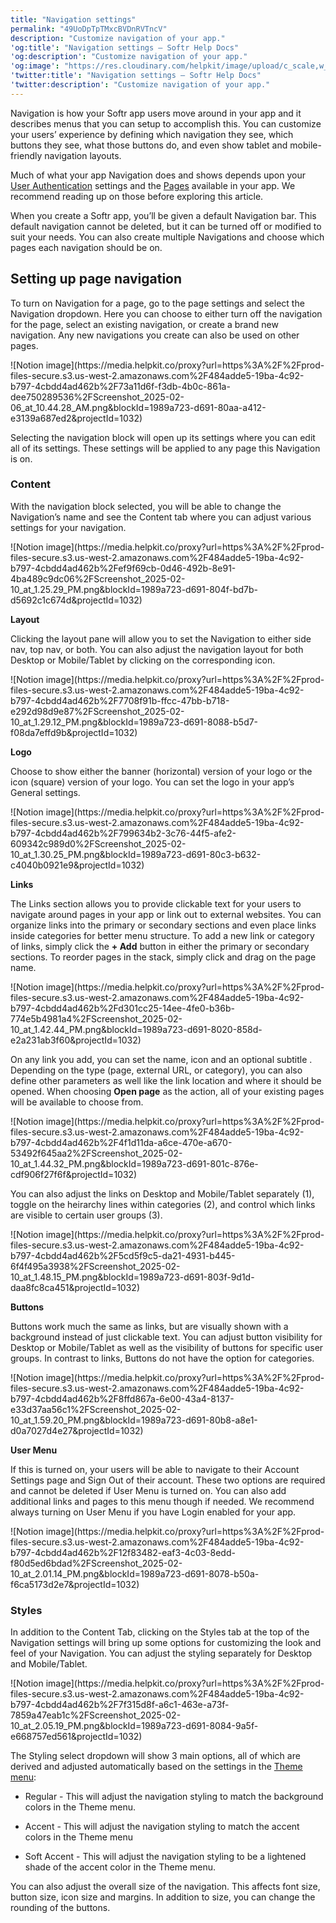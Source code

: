 ```yaml
---
title: "Navigation settings"
permalink: "49UoDpTpTMxcBVDnRVTncV"
description: "Customize navigation of your app."
'og:title': "Navigation settings – Softr Help Docs"
'og:description': "Customize navigation of your app."
'og:image': "https://res.cloudinary.com/helpkit/image/upload/c_scale,w_700,q_auto/v1674219840/softrdocs_meta_OG_Image_Url_258f31c013.png"
'twitter:title': "Navigation settings – Softr Help Docs"
'twitter:description': "Customize navigation of your app."
---
```

Navigation is how your Softr app users move around in your app and it describes menus that you can setup to accomplish this. You can customize your users’ experience by defining which navigation they see, which buttons they see, what those buttons do, and even show tablet and mobile-friendly navigation layouts.

<Info>

Much of what your app Navigation does and shows depends upon your [User Authentication](/core-concepts-overview/c5VwEbsWtTfPyUZjmEKvfx/user-authentication/7gJmq6B7syYE3hRoFxLs5J) settings and the [Pages](/application-settings/n3K2UEfpC9BpHgakMzUU5Y/page-settings/49UoDpTpTPJe69RafDsALq) available in your app. We recommend reading up on those before exploring this article.

</Info>

When you create a Softr app, you’ll be given a default Navigation bar. This default navigation cannot be deleted, but it can be turned off or modified to suit your needs. You can also create multiple Navigations and choose which pages each navigation should be on.

## Setting up page navigation

To turn on Navigation for a page, go to the page settings and select the Navigation dropdown. Here you can choose to either turn off the navigation for the page, select an existing navigation, or create a brand new navigation. Any new navigations you create can also be used on other pages.
<Frame>![Notion image](https://media.helpkit.co/proxy?url=https%3A%2F%2Fprod-files-secure.s3.us-west-2.amazonaws.com%2F484adde5-19ba-4c92-b797-4cbdd4ad462b%2F73a11d6f-f3db-4b0c-861a-dee750289536%2FScreenshot_2025-02-06_at_10.44.28_AM.png&blockId=1989a723-d691-80aa-a412-e3139a687ed2&projectId=1032)</Frame>

Selecting the navigation block will open up its settings where you can edit all of its settings. These settings will be applied to any page this Navigation is on.

### Content

With the navigation block selected, you will be able to change the Navigation’s name and see the Content tab where you can adjust various settings for your navigation.
<Frame>![Notion image](https://media.helpkit.co/proxy?url=https%3A%2F%2Fprod-files-secure.s3.us-west-2.amazonaws.com%2F484adde5-19ba-4c92-b797-4cbdd4ad462b%2Fef9f69cb-0d46-492b-8e91-4ba489c9dc06%2FScreenshot_2025-02-10_at_1.25.29_PM.png&blockId=1989a723-d691-804f-bd7b-d5692c1c674d&projectId=1032)</Frame>

**Layout**

Clicking the layout pane will allow you to set the Navigation to either side nav, top nav, or both. You can also adjust the navigation layout for both Desktop or Mobile/Tablet by clicking on the corresponding icon.
<Frame>![Notion image](https://media.helpkit.co/proxy?url=https%3A%2F%2Fprod-files-secure.s3.us-west-2.amazonaws.com%2F484adde5-19ba-4c92-b797-4cbdd4ad462b%2F7708f91b-ffcc-47bb-b718-e292d98d9e87%2FScreenshot_2025-02-10_at_1.29.12_PM.png&blockId=1989a723-d691-8088-b5d7-f08da7effd9b&projectId=1032)</Frame>

**Logo**

Choose to show either the banner (horizontal) version of your logo or the icon (square) version of your logo. You can set the logo in your app’s General settings.
<Frame>![Notion image](https://media.helpkit.co/proxy?url=https%3A%2F%2Fprod-files-secure.s3.us-west-2.amazonaws.com%2F484adde5-19ba-4c92-b797-4cbdd4ad462b%2F799634b2-3c76-44f5-afe2-609342c989d0%2FScreenshot_2025-02-10_at_1.30.25_PM.png&blockId=1989a723-d691-80c3-b632-c4040b0921e9&projectId=1032)</Frame>

**Links**

The Links section allows you to provide clickable text for your users to navigate around pages in your app or link out to external websites. You can organize links into the primary or secondary sections and even place links inside categories for better menu structure. To add a new link or category of links, simply click the **+ Add** button in either the primary or secondary sections. To reorder pages in the stack, simply click and drag on the page name.
<Frame>![Notion image](https://media.helpkit.co/proxy?url=https%3A%2F%2Fprod-files-secure.s3.us-west-2.amazonaws.com%2F484adde5-19ba-4c92-b797-4cbdd4ad462b%2Fd301cc25-14ee-4fe0-b36b-774e5b4981a4%2FScreenshot_2025-02-10_at_1.42.44_PM.png&blockId=1989a723-d691-8020-858d-e2a231ab3f60&projectId=1032)</Frame>

On any link you add, you can set the name, icon and an optional subtitle . Depending on the type (page, external URL, or category), you can also define other parameters as well like the link location and where it should be opened. When choosing **Open page** as the action, all of your existing pages will be available to choose from.
<Frame>![Notion image](https://media.helpkit.co/proxy?url=https%3A%2F%2Fprod-files-secure.s3.us-west-2.amazonaws.com%2F484adde5-19ba-4c92-b797-4cbdd4ad462b%2F4f1d11da-a6ce-470e-a670-53492f645aa2%2FScreenshot_2025-02-10_at_1.44.32_PM.png&blockId=1989a723-d691-801c-876e-cdf906f27f6f&projectId=1032)</Frame>

You can also adjust the links on Desktop and Mobile/Tablet separately (1), toggle on the heirarchy lines within categories (2), and control which links are visible to certain user groups (3).
<Frame>![Notion image](https://media.helpkit.co/proxy?url=https%3A%2F%2Fprod-files-secure.s3.us-west-2.amazonaws.com%2F484adde5-19ba-4c92-b797-4cbdd4ad462b%2F5cd5f9c5-da21-4931-b445-6f4f495a3938%2FScreenshot_2025-02-10_at_1.48.15_PM.png&blockId=1989a723-d691-803f-9d1d-daa8fc8ca451&projectId=1032)</Frame>

**Buttons**

Buttons work much the same as links, but are visually shown with a background instead of just clickable text. You can adjust button visibility for Desktop or Mobile/Tablet as well as the visibility of buttons for specific user groups. In contrast to links, Buttons do not have the option for categories.
<Frame>![Notion image](https://media.helpkit.co/proxy?url=https%3A%2F%2Fprod-files-secure.s3.us-west-2.amazonaws.com%2F484adde5-19ba-4c92-b797-4cbdd4ad462b%2F8ffd867a-6e00-43a4-8137-e33d37aa56c1%2FScreenshot_2025-02-10_at_1.59.20_PM.png&blockId=1989a723-d691-80b8-a8e1-d0a7027d4e27&projectId=1032)</Frame>

**User Menu**

If this is turned on, your users will be able to navigate to their Account Settings page and Sign Out of their account. These two options are required and cannot be deleted if User Menu is turned on. You can also add additional links and pages to this menu though if needed. We recommend always turning on User Menu if you have Login enabled for your app.
<Frame>![Notion image](https://media.helpkit.co/proxy?url=https%3A%2F%2Fprod-files-secure.s3.us-west-2.amazonaws.com%2F484adde5-19ba-4c92-b797-4cbdd4ad462b%2F12f83482-eaf3-4c03-8edd-f80d5ed6bdad%2FScreenshot_2025-02-10_at_2.01.14_PM.png&blockId=1989a723-d691-8078-b50a-f6ca5173d2e7&projectId=1032)</Frame>

### Styles

In addition to the Content Tab, clicking on the Styles tab at the top of the Navigation settings will bring up some options for customizing the look and feel of your Navigation. You can adjust the styling separately for Desktop and Mobile/Tablet.
<Frame>![Notion image](https://media.helpkit.co/proxy?url=https%3A%2F%2Fprod-files-secure.s3.us-west-2.amazonaws.com%2F484adde5-19ba-4c92-b797-4cbdd4ad462b%2F7f315d8f-a6c1-463e-a73f-7859a47eab1c%2FScreenshot_2025-02-10_at_2.05.19_PM.png&blockId=1989a723-d691-8084-9a5f-e668757ed561&projectId=1032)</Frame>

The Styling select dropdown will show 3 main options, all of which are derived and adjusted automatically based on the settings in the [Theme menu](/styling/7qXYEkNvWQamR6vcLXzZnF/application-theme/91YGSL2aDJajXdbPBhitbc):

* Regular - This will adjust the navigation styling to match the background colors in the Theme menu.

* Accent - This will adjust the navigation styling to match the accent colors in the Theme menu

* Soft Accent - This will adjust the navigation styling to be a lightened shade of the accent color in the Theme menu.

You can also adjust the overall size of the navigation. This affects font size, button size, icon size and margins. In addition to size, you can change the rounding of the buttons.